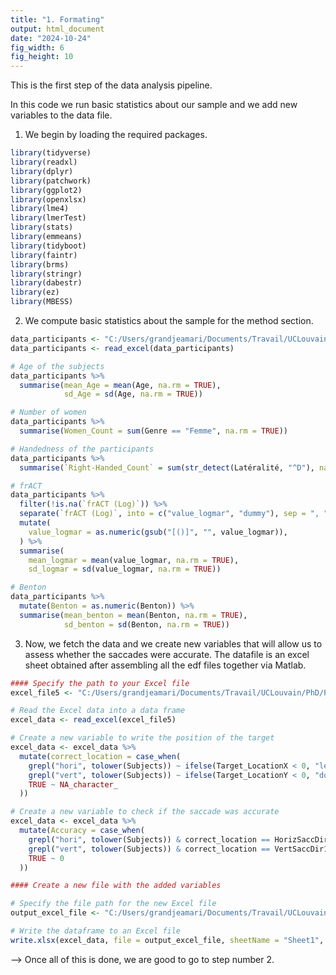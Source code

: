 ```yaml
---
title: "1. Formating"
output: html_document
date: "2024-10-24"
fig_width: 6 
fig_height: 10 
---
```


This is the first step of the data analysis pipeline. 

In this code we run basic statistics about our sample and we add new variables to the data file.

1. We begin by loading the required packages.

```r
library(tidyverse)
library(readxl)
library(dplyr)
library(patchwork)
library(ggplot2)
library(openxlsx)
library(lme4)
library(lmerTest)
library(stats)
library(emmeans)
library(tidyboot)
library(faintr)
library(brms)
library(stringr)
library(dabestr)
library(ez)
library(MBESS)
```

2. We compute basic statistics about the sample for the method section.

```r
data_participants <- "C:/Users/grandjeamari/Documents/Travail/UCLouvain/PhD/Projet/Projet-Saccades/Miscellaneous/Infos_Participants_ET.xlsx"
data_participants <- read_excel(data_participants)

# Age of the subjects
data_participants %>%
  summarise(mean_Age = mean(Age, na.rm = TRUE),
            sd_Age = sd(Age, na.rm = TRUE))

# Number of women
data_participants %>%
  summarise(Women_Count = sum(Genre == "Femme", na.rm = TRUE))

# Handedness of the participants
data_participants %>%
  summarise(`Right-Handed_Count` = sum(str_detect(Latéralité, "^D"), na.rm = TRUE))

# frACT 
data_participants %>%
  filter(!is.na(`frACT (Log)`)) %>%
  separate(`frACT (Log)`, into = c("value_logmar", "dummy"), sep = ", ") %>%
  mutate(
    value_logmar = as.numeric(gsub("[()]", "", value_logmar)),
  ) %>%
  summarise(
    mean_logmar = mean(value_logmar, na.rm = TRUE),
    sd_logmar = sd(value_logmar, na.rm = TRUE))

# Benton
data_participants %>% 
  mutate(Benton = as.numeric(Benton)) %>% 
  summarise(mean_benton = mean(Benton, na.rm = TRUE),
            sd_benton = sd(Benton, na.rm = TRUE))

```


3. Now, we fetch the data and we create new variables that will allow us to assess whether the saccades were accurate.
The datafile is an excel sheet obtained after assembling all the edf files together via Matlab.

```r

#### Specify the path to your Excel file 
excel_file5 <- "C:/Users/grandjeamari/Documents/Travail/UCLouvain/PhD/Projet/Projet-Saccades/Analysis/Data/Eyelink/Data_50.xlsx"

# Read the Excel data into a data frame
excel_data <- read_excel(excel_file5)

# Create a new variable to write the position of the target
excel_data <- excel_data %>%
  mutate(correct_location = case_when(
    grepl("hori", tolower(Subjects)) ~ ifelse(Target_LocationX < 0, "left", "right"),
    grepl("vert", tolower(Subjects)) ~ ifelse(Target_LocationY < 0, "down", "up"),
    TRUE ~ NA_character_
  ))

# Create a new variable to check if the saccade was accurate
excel_data <- excel_data %>%
  mutate(Accuracy = case_when(
    grepl("hori", tolower(Subjects)) & correct_location == HorizSaccDir1 ~ 1,
    grepl("vert", tolower(Subjects)) & correct_location == VertSaccDir1 ~ 1,
    TRUE ~ 0
  ))

#### Create a new file with the added variables 

# Specify the file path for the new Excel file
output_excel_file <- "C:/Users/grandjeamari/Documents/Travail/UCLouvain/PhD/Projet/Projet-Saccades/Analysis/Data/Eyelink/Output_50.xlsx"

# Write the dataframe to an Excel file
write.xlsx(excel_data, file = output_excel_file, sheetName = "Sheet1", row.names = FALSE)

```

--> Once all of this is done, we are good to go to step number 2.